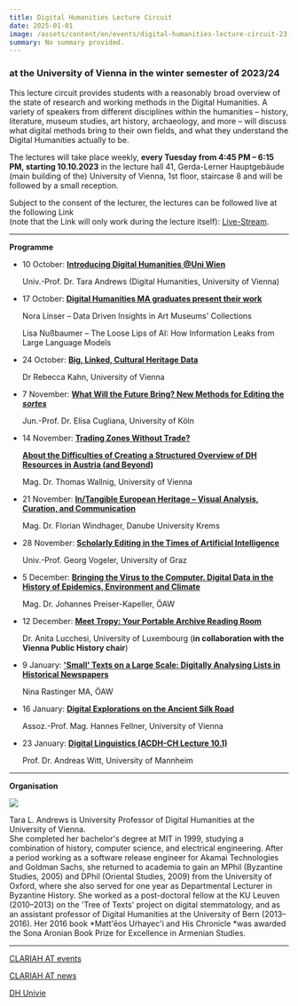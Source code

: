 ```yaml
---
title: Digital Humanities Lecture Circuit
date: 2025-01-01
image: /assets/content/en/events/digital-humanities-lecture-circuit-23-24/image.png
summary: No summary provided.
---
```


### at the University of Vienna in the winter semester of 2023/24

This lecture circuit provides students with a reasonably broad overview of the state of research and working methods in the Digital Humanities. A variety of speakers from different disciplines within the humanities – history, literature, museum studies, art history, archaeology, and more – will discuss what digital methods bring to their own fields, and what they understand the Digital Humanities actually to be.

The lectures will take place weekly, **every Tuesday from 4:45 PM – 6:15 PM, starting 10.10.2023** in the lecture hall 41, Gerda-Lerner Hauptgebäude (main building of the) University of Vienna, 1st floor, staircase 8 and will be followed by a small reception.

Subject to the consent of the lecturer, the lectures can be followed live at the following Link\
(note that the Link will only work during the lecture itself): [Live-Stream](https://ustream.univie.ac.at/paella/ui/watch.html?id=cda9ff69-20c5-45f3-bc72-7896376b7838).

***

**Programme**

- 10 October: [**Introducing Digital Humanities @Uni Wien**](https://ustream.univie.ac.at/paella/ui/watch.html?id=cda9ff69-20c5-45f3-bc72-7896376b7838)

  Univ.-Prof. Dr. Tara Andrews (Digital Humanities, University of Vienna)

- 17 October: [**Digital Humanities MA graduates present their work**](https://ustream.univie.ac.at/paella/ui/watch.html?id=cda9ff69-20c5-45f3-bc72-7896376b7838)

  Nora Linser – Data Driven Insights in Art Museums' Collections

  Lisa Nußbaumer – The Loose Lips of AI: How Information Leaks from Large Language Models

- 24 October: [**Big, Linked, Cultural Heritage Data**](https://ustream.univie.ac.at/paella/ui/watch.html?id=cda9ff69-20c5-45f3-bc72-7896376b7838)

  Dr Rebecca Kahn, University of Vienna

- 7 November: [**What Will the Future Bring? New Methods for Editing the *sortes***](https://ustream.univie.ac.at/paella/ui/watch.html?id=cda9ff69-20c5-45f3-bc72-7896376b7838)

  Jun.-Prof. Dr. Elisa Cugliana, University of Köln

- 14 November: [**Trading Zones Without Trade?**](https://ustream.univie.ac.at/paella/ui/watch.html?id=cda9ff69-20c5-45f3-bc72-7896376b7838)

  [**About the Difficulties of Creating a Structured Overview of DH Resources in Austria (and Beyond)**](https://ustream.univie.ac.at/paella/ui/watch.html?id=cda9ff69-20c5-45f3-bc72-7896376b7838)

  Mag. Dr. Thomas Wallnig, University of Vienna

- 21 November: [**In/Tangible European Heritage – Visual Analysis, Curation, and Communication**](https://ustream.univie.ac.at/paella/ui/watch.html?id=cda9ff69-20c5-45f3-bc72-7896376b7838)

  Mag. Dr. Florian Windhager, Danube University Krems

- 28 November: [**Scholarly Editing in the Times of Artificial Intelligence**](https://ustream.univie.ac.at/paella/ui/watch.html?id=cda9ff69-20c5-45f3-bc72-7896376b7838)

  Univ.-Prof. Georg Vogeler, University of Graz

- 5 December: [**Bringing the Virus to the Computer. Digital Data in the History of Epidemics, Environment and Climate**](https://ustream.univie.ac.at/paella/ui/watch.html?id=cda9ff69-20c5-45f3-bc72-7896376b7838)

  Mag. Dr. Johannes Preiser-Kapeller, ÖAW

- 12 December: [**Meet Tropy: Your Portable Archive Reading Room**](https://ustream.univie.ac.at/paella/ui/watch.html?id=cda9ff69-20c5-45f3-bc72-7896376b7838)

  Dr. Anita Lucchesi, University of Luxembourg (**in collaboration with the Vienna Public History chair**)

- 9 January: [**'Small' Texts on a Large Scale: Digitally Analysing Lists in Historical Newspapers**](https://ustream.univie.ac.at/paella/ui/watch.html?id=cda9ff69-20c5-45f3-bc72-7896376b7838)

  Nina Rastinger MA, ÖAW

- 16 January: [**Digital Explorations on the Ancient Silk Road**](https://ustream.univie.ac.at/paella/ui/watch.html?id=cda9ff69-20c5-45f3-bc72-7896376b7838)

  Assoz.-Prof. Mag. Hannes Fellner, University of Vienna

- 23 January: [**Digital Linguistics (ACDH-CH Lecture 10.1)**](https://ustream.univie.ac.at/paella/ui/watch.html?id=cda9ff69-20c5-45f3-bc72-7896376b7838)

  Prof. Dr. Andreas Witt, University of Mannheim

***

**Organisation**

![](/assets/content/en/events/digital-humanities-lecture-circuit-23-24/Tara-L-Andrews.png)

Tara L. Andrews is University Professor of Digital Humanities at the University of Vienna.\
She completed her bachelor's degree at MIT in 1999, studying a combination of history, computer science, and electrical engineering. After a period working as a software release engineer for Akamai Technologies and Goldman Sachs, she returned to academia to gain an MPhil (Byzantine Studies, 2005) and DPhil (Oriental Studies, 2009) from the University of Oxford, where she also served for one year as Departmental Lecturer in Byzantine History. She worked as a post-doctoral fellow at the KU Leuven (2010–2013) on the 'Tree of Texts' project on digital stemmatology, and as an assistant professor of Digital Humanities at the University of Bern (2013–2016). Her 2016 book \*Matt'ēos Uṙhayec'i and His Chronicle \*was awarded the Sona Aronian Book Prize for Excellence in Armenian Studies.

***

[CLARIAH AT events](https://clariah.at/events/)

[CLARIAH AT news](https://clariah.at/news/)

[DH Univie](https://acdh.univie.ac.at/en/announcements/single-view/news/ringvorlesung-winter-2023/)
